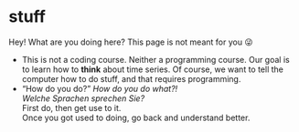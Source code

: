 # stuff {.unnumbered}

Hey! What are you doing here? This page is not meant for you 😜

* This is not a coding course. Neither a programming course. Our goal is to learn how to **think** about time series. Of course, we want to tell the computer how to do stuff, and that requires programming.
* "How do you do?" *How do you do what?!*  
  *Welche Sprachen sprechen Sie?*  
  First do, then get use to it.  
  Once you got used to doing, go back and understand better.
